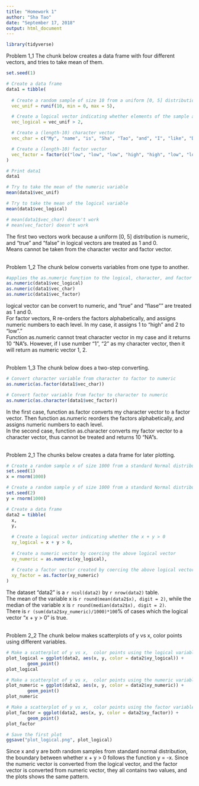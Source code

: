 ```yaml
---
title: "Homework 1"
author: "Sha Tao"
date: "September 17, 2018"
output: html_document
---
```


```r
library(tidyverse)
```

Problem 1_1 The chunk below creates a data frame with four different vectors, and tries to take mean of them.

```r

set.seed(1)

# Create a data frame
data1 = tibble(
  
  # Create a random sample of size 10 from a uniform [0, 5] distribution
  vec_unif = runif(10, min = 0, max = 5),

  # Create a logical vector indicating whether elements of the sample are greater than 2
  vec_logical = vec_unif > 2,

  # Create a (length-10) character vector
  vec_char = c("My", "name", "is", "Sha", "Tao", "and", "I", "like", "Data", "Science"),

  # Create a (length-10) factor vector
  vec_factor = factor(c("low", "low", "low", "high", "high", "low", "low", "low", "high", "high"))
)

# Print data1
data1

# Try to take the mean of the numeric variable
mean(data1$vec_unif)

# Try to take the mean of the logical variable
mean(data1$vec_logical)

# mean(data1$vec_char) doesn't work
# mean(vec_factor) doesn't work
```

The first two vectors work because a uniform [0, 5] distribution is numeric, and "true" and "false" in logical vectors are treated as 1 and 0. \
Means cannot be taken from the character vector and factor vector.\
\

Problem 1_2 The chunk below converts variables from one type to another.

```r

#applies the as.numeric function to the logical, character, and factor variables
as.numeric(data1$vec_logical)
as.numeric(data1$vec_char)
as.numeric(data1$vec_factor)

```

logical vector can be convert to numeric, and "true" and "flase"" are treated as 1 and 0.\
For factor vectors, R re-orders the factors alphabetically, and assigns numeric numbers to each level. In my case, it assigns 1 to "high" and 2 to "low"."\
Function as.numeric cannot treat character vector in my case and it returns 10 "NA"s. However, if I use number "1", "2" as my character vector, then it will return as numeric vector 1, 2.\
\

Problem 1_3 The chunk below does a two-step converting.

```r

# Convert character variable from character to factor to numeric
as.numeric(as.factor(data1$vec_char))

# Convert factor variable from factor to character to numeric
as.numeric(as.character(data1$vec_factor))
```

In the first case, function as.factor converts my character vector to a factor vector. Then function as.numeric reorders the  factors alphabetically, and assigns numeric numbers to each level.\
In the second case, function as.character converts my factor vector to a character vector, thus cannot be treated and returns 10 "NA"s.\
\

Problem 2_1 The chunks below creates a data frame for later plotting.

```r

# Create a random sample x of size 1000 from a standard Normal distribution
set.seed(1)
x = rnorm(1000)

# Create a random sample y of size 1000 from a standard Normal distribution
set.seed(2)
y = rnorm(1000)

# Create a data frame
data2 = tibble(
  x,
  y,
  
  # Create a logical vector indicating whether the x + y > 0
  xy_logical = x + y > 0,
  
  # Create a numeric vector by coercing the above logical vector
  xy_numeric = as.numeric(xy_logical),
  
  # Create a factor vector created by coercing the above logical vector
  xy_factor = as.factor(xy_numeric)
)

```

The dataset "data2" is a `r ncol(data2)` by `r nrow(data2)` table.\
The mean of the variable x is `r round(mean(data2$x), digit = 2)`, while the median of the variable x is `r round(median(data2$x), digit = 2)`.\
There is `r (sum(data2$xy_numeric)/1000)*100`% of cases which the logical vector "x + y > 0" is true.\
\

Problem 2_2 The chunk below makes scatterplots of y vs x, color points using different variables.

```r

# Make a scatterplot of y vs x,  color points using the logical variable
plot_logical = ggplot(data2, aes(x, y, color = data2$xy_logical)) +
        geom_point()
plot_logical

# Make a scatterplot of y vs x,  color points using the numeric variable
plot_numeric = ggplot(data2, aes(x, y, color = data2$xy_numeric)) +
        geom_point()
plot_numeric

# Make a scatterplot of y vs x,  color points using the factor variable
plot_factor = ggplot(data2, aes(x, y, color = data2$xy_factor)) +
        geom_point()
plot_factor

# Save the first plot
ggsave("plot_logical.png", plot_logical)

```

Since x and y are both random samples from standard normal distribution, the boundary between whether x + y > 0 follows the function y = -x. Since the numeric vector is converted from the logical vector, and the factor vector is converted from numeric vector, they all contains two values, and the plots shows the same pattern. 
